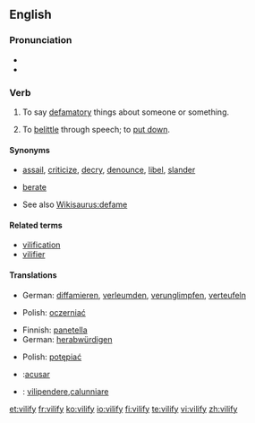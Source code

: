 {{was wotd|2007|February|27}}
==English==

===Pronunciation===
* {{IPA|/'vɪl.ɪ.faɪ/}}
* {{audio|en-us-vilify.ogg|Audio (US)}}

===Verb===
{{en-verb|vilif|i|ed}}

# {{transitive}} To say [[defamatory]] things about someone or something.
# {{transitive}} To [[belittle]] through speech; to [[put down]].

====Synonyms====
* {{sense|say defamatory things about}} [[assail]], [[criticize]], [[decry]], [[denounce]], [[libel]], [[slander]]
* {{sense|belittle, put down}} [[berate]]
* See also [[Wikisaurus:defame]]

====Related terms====
* [[vilification]]
* [[vilifier]]

====Translations====
{{trans-top|say defamatory things about}}
* German: [[diffamieren]], [[verleumden]], [[verunglimpfen]], [[verteufeln]]
{{trans-mid}}
* Polish: [[oczerniać]]
{{trans-bottom}}

{{trans-top|denounce, belittle through speech}}
* Finnish: [[panetella]]
* German: [[herabwürdigen]]
{{trans-mid}}
* Polish: [[potępiać]]
{{trans-bottom}}

{{checktrans}}
* {{ttbc|Spanish}}:[[acusar]]
* {{ttbc|Italian}}: [[vilipendere]],[[calunniare]]

[[et:vilify]]
[[fr:vilify]]
[[ko:vilify]]
[[io:vilify]]
[[fi:vilify]]
[[te:vilify]]
[[vi:vilify]]
[[zh:vilify]]